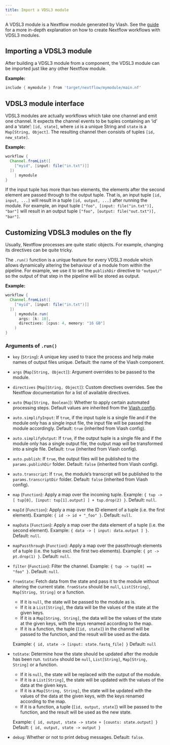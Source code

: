 ```yaml
---
title: Import a VDSL3 module
---
```


A VDSL3 module is a Nextflow module generated by Viash. See the [guide](/guide/nextflow_vdsl3/index.qmd) for a more in-depth explanation on how to create Nextflow workflows with VDSL3 modules.

## Importing a VDSL3 module


After building a VDSL3 module from a component, the VDSL3 module can be imported just like any other Nextflow module. 

**Example:**

```groovy
include { mymodule } from 'target/nextflow/mymodule/main.nf'
```

## VDSL3 module interface

VDSL3 modules are actually workflows which take one channel and emit one channel. It expects the channel events to be tuples containing an 'id' and a 'state': `[id, state]`, where `id` is a unique String and `state` is a `Map[String, Object]`. The resulting channel then consists of tuples `[id, new_state]`. 

**Example:**

```groovy
workflow {
  Channel.fromList([
    ["myid", [input: file("in.txt")]]
  ])
    | mymodule
}
```

:::{.callout-note}
If the input tuple has more than two elements, the elements after the second element are passed through to the output tuple.
That is, an input tuple `[id, input, ...]` will result in a tuple `[id, output, ...]` after running the module.
For example, an input tuple `["foo", [input: file("in.txt")], "bar"]` will result in an output tuple `["foo", [output: file("out.txt")], "bar"]`.
:::

## Customizing VDSL3 modules on the fly

Usually, Nextflow processes are quite static objects. For example, changing its directives can be quite tricky.

The `.run()` function is a unique feature for every VDSL3 module which allows dynamically altering the behaviour of a module from within the pipeline. For example, we use it to set the `publishDir` directive to `"output/"` so the output of that step in the pipeline will be stored as output.

**Example:**

```groovy
workflow {
  Channel.fromList([
    ["myid", [input: file("in.txt")]]
  ])
    | mymodule.run(
      args: [k: 10],
      directives: [cpus: 4, memory: "16 GB"]
    )
}
```

### Arguments of `.run()`

- `key` (`String`): A unique key used to trace the process and help make names of output files unique. Default: the name of the Viash component.

- `args` (`Map[String, Object]`): Argument overrides to be passed to the module.

- `directives` (`Map[String, Object]`): Custom directives overrides. See the Nextflow documentation for a list of available directives.

- `auto` (`Map[String, Boolean]`): Whether to apply certain automated processing steps. Default values are inherited from the [Viash config](/reference/config/platforms/nextflow/auto.qmd).

- `auto.simplifyInput`: If `true`, if the input tuple is a single file and if the module only has a single input file, the input file will be passed the module accordingly. Default: `true` (inherited from Viash config).

- `auto.simplifyOutput`: If `true`, if the output tuple is a single file and if the module only has a single output file, the output map will be transformed into a single file. Default: `true` (inherited from Viash config).

- `auto.publish`: If `true`, the output files will be published to the `params.publishDir` folder. Default: `false` (inherited from Viash config).

- `auto.transcript`: If `true`, the module's transcript will be published to the `params.transcriptDir` folder. Default: `false` (inherited from Viash config).

- `map` (`Function`): Apply a map over the incoming tuple. Example: `{ tup -> [ tup[0], [input: tup[1].output] ] + tup.drop(2) }`. Default: `null`.

- `mapId` (`Function`): Apply a map over the ID element of a tuple (i.e. the first element). Example: `{ id -> id + "_foo" }`. Default: `null`.

- `mapData` (`Function`): Apply a map over the data element of a tuple (i.e. the second element). Example: `{ data -> [ input: data.output ] }`. Default: `null`.

- `mapPassthrough` (`Function`): Apply a map over the passthrough elements of a tuple (i.e. the tuple excl. the first two elements). Example: `{ pt -> pt.drop(1) }`. Default: `null`.

- `filter` (`Function`): Filter the channel. Example: `{ tup -> tup[0] == "foo" }`. Default: `null`.

- `fromState`: Fetch data from the state and pass it to the module without altering the current state. `fromState` should be `null`, `List[String]`, `Map[String, String]` or a function. 
  
    - If it is `null`, the state will be passed to the module as is.
    - If it is a `List[String]`, the data will be the values of the state at the given keys.
    - If it is a `Map[String, String]`, the data will be the values of the state at the given keys, with the keys renamed according to the map.
    - If it is a function, the tuple (`[id, state]`) in the channel will be passed to the function, and the result will be used as the data.
  
  Example: `{ id, state -> [input: state.fastq_file] }`
  Default: `null`

- `toState`: Determine how the state should be updated after the module has been run. `toState` should be `null`, `List[String]`, `Map[String, String]` or a function.

    - If it is `null`, the state will be replaced with the output of the module.
    - If it is a `List[String]`, the state will be updated with the values of the data at the given keys.
    - If it is a `Map[String, String]`, the state will be updated with the values of the data at the given keys, with the keys renamed according to the map.
    - If it is a function, a tuple (`[id, output, state]`) will be passed to the function, and the result will be used as the new state.
  
  Example: `{ id, output, state -> state + [counts: state.output] }`
  Default: `{ id, output, state -> output }`

- `debug`: Whether or not to print debug messages. Default: `false`.
